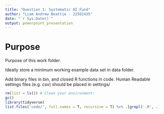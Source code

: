 ```yaml
---
title: "Question 1: Systematic AI Fund"
author: "Liam Andrew Beattie - 22562435"
date: "`r Sys.Date()`"
output: powerpoint_presentation
---
```



# Purpose

Purpose of this work folder.

Ideally store a minimum working example data set in data folder.

Add binary files in bin, and closed R functions in code. Human Readable settings files (e.g. csv) should be placed in settings/


```r

rm(list = ls()) # Clean your environment:
gc() 
library(tidyverse)
list.files('code/', full.names = T, recursive = T) %>% .[grepl('.R', .)] %>% as.list() %>% walk(~source(.))
```


